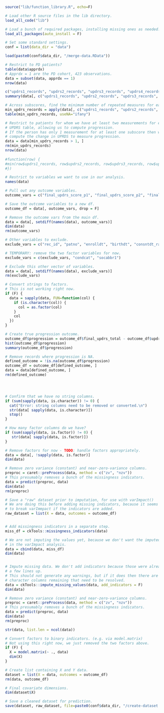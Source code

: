 ```r
source("lib/function_library.R", echo=F)

# Load other R source files in the lib directory.
load_all_code("lib")

# Load a bunch of required packages, installing missing ones as needed.
load_all_packages(auto_install = F)

# Set some standard settings.
conf = list(data_dir = "data")
```

```r
load(paste0(conf$data_dir, "/merge-data.RData"))

# Restrict to PD patients?
table(data$apprdx)
# Apprdx = 1 are the PD cohort, 423 observations.
data = subset(data, apprdx == 1)
nrow(data)

c("updrs1_records", "updrs2_records", "updrs3_records", "updrs4_records") %in% names(data)
summary(data[, c("updrs1_records", "updrs2_records", "updrs3_records", "updrs4_records")])

# Across subscores, find the minimum number of repeated measures for each patient.
min_updrs_records = apply(data[, c("updrs1_records", "updrs2_records", "updrs3_records", "updrs4_records")], MARGIN=1, FUN=min)
table(min_updrs_records, useNA="ifany")

# Restrict to patients for whom we have at least two measurements for each
# UPDRS table, allowing us to compute progression.
# If the person has only 1 measurement for at least one subscore then we can't
# compute the change in UPRDS to measure progression.
data = data[min_updrs_records > 1, ]
rm(min_updrs_records)
nrow(data)
                              
#function(row) {
#min(row$updrs1_records, row$updrs2_records, row$updrs3_records, row$updrs4_records))
#})

# Restrict to variables we want to use in our analysis.
names(data)

# Pull out any outcome variables.
outcome_vars = c("final_updrs_score_p1", "final_updrs_score_p2", "final_updrs_score_p3", "final_updrs_score_p4", "updrs_total", "final_updrs_total")

# Save the outcome variables to a new df.
outcome_df = data[, outcome_vars, drop = F]

# Remove the outcome vars from the main df.
data = data[, setdiff(names(data), outcome_vars)]
dim(data)
rm(outcome_vars)

# Other variables to exclude.
exclude_vars = c("rec_id", "patno", "enrolldt", "birthdt", "consntdt_rand", "consntdt_screen", "prjenrdt", "pddxdt", "updrs1_records", "updrs2_records", "updrs3_records", "updrs4_records", "othneuro")

# TEMPORARY: remove the two factor variables for now.
exclude_vars = c(exclude_vars, "condcat", "socabbr1")

# Exclude this other vector of variables.
data = data[, setdiff(names(data), exclude_vars)]
rm(exclude_vars)

# Convert strings to factors.
# This is not working right now.
if (F) {
  data = sapply(data, FUN=function(col) {
    if (is.character(col)) {
      col = as.factor(col)
    }
    col
  })
}

# Create true progression outcome.
outcome_df$progression = outcome_df$final_updrs_total - outcome_df$updrs_total
hist(outcome_df$progression)
summary(outcome_df$progression)

# Remove records where progression is NA.
defined_outcome = !is.na(outcome_df$progression)
outcome_df = outcome_df[defined_outcome, ]
data = data[defined_outcome, ]
rm(defined_outcome)




# Confirm that we have no string columns.
if (sum(sapply(data, is.character)) != 0) {
  cat("Error: string columns need to be removed or converted.\n")
  str(data[ sapply(data, is.character)])
  stop()
}

# How many factor columns do we have?
if (sum(sapply(data, is.factor)) != 0) {
   str(data[ sapply(data, is.factor)])
}

# Remove factors for now - TODO: handle factors appropriately.
data = data[, !sapply(data, is.factor)]
dim(data)

# Remove zero variance (constant) and near-zero-variance columns.
preproc = caret::preProcess(data, method = c("zv", "nzv"))
# This presumably removes a bunch of the missingness indicators.
data = predict(preproc, data)
dim(data)
rm(preproc)

# Save a "raw" dataset prior to imputation, for use with varImpact()
# We are doing this before adding missing indicators, because it seems
# to break varImmpact if the indicators are added.
raw_dataset = list(X = data, outcomes = outcome_df)


# Add missingness indicators in a separate step.
miss_df = ckTools::missingness_indicators(data)

# We are not imputing the values yet, because we don't want the imputed data
# in the varImpact analysis.
data = cbind(data, miss_df)
dim(data)


# Impute missing data. We don't add indicators because those were already added
# a few lines up.
# This should not generate any warnings, but if it does then there are probably
# character columns remaining that need to be resolved.
data = ckTools::impute_missing_values(data, add_indicators = F)
dim(data)

# Remove zero variance (constant) and near-zero-variance columns.
preproc = caret::preProcess(data, method = c("zv", "nzv"))
# This presumably removes a bunch of the missingness indicators.
data = predict(preproc, data)
dim(data)
rm(preproc)

str(data, list.len = ncol(data))

# Convert factors to binary indicators. (e.g. via model.matrix)
# Not using this right now, we just removed the two factors above.
if (F) {
  X = model.matrix(~ ., data)
  dim(X)
}

# Create list containing X and Y data.
dataset = list(X = data, outcomes = outcome_df)
rm(data, outcome_df)

# Final covariate dimensions.
dim(dataset$X)

# Save a cleaned dataset for prediction.
save(dataset, raw_dataset, file=paste0(conf$data_dir, "/create-dataset.RData"))
```
